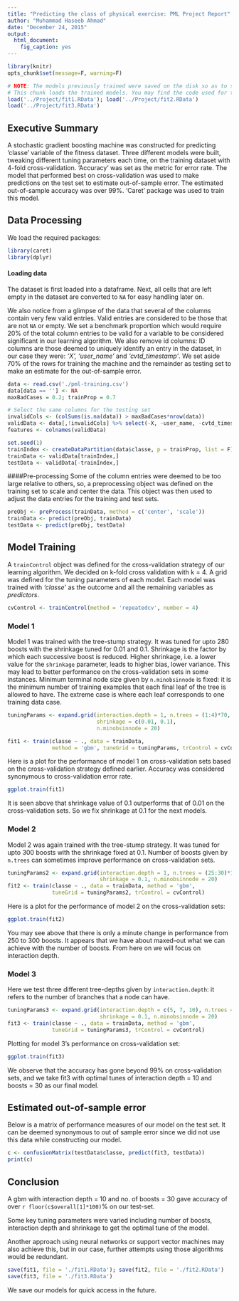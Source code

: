```yaml
---
title: "Predicting the class of physical exercise: PML Project Report"
author: "Muhammad Haseeb Ahmad"
date: "December 24, 2015"
output:
  html_document:
    fig_caption: yes
---
```

```r
library(knitr)
opts_chunk$set(message=F, warning=F)
```
```r
# NOTE: The models previously trained were saved on the disk so as to save time for future knits in R Markdown. 
# This chunk loads the trained models. You may find the code used for training these models below in further chunks of code.
load('../Project/fit1.RData'); load('../Project/fit2.RData')
load('../Project/fit3.RData')
```

## Executive Summary
A stochastic gradient boosting machine was constructed for predicting 'classe' variable of the fitness dataset. Three different models were built, tweaking different tuning parameters each time, on the training dataset with 4-fold cross-validation. 'Accuracy' was set as the metric for error rate. The model that performed best on cross-validation was used to make predictions on the test set to estimate out-of-sample error. The estimated out-of-sample accuracy was over 99%. 'Caret' package was used to train this model.

## Data Processing
We load the required packages:
```r
library(caret)
library(dplyr)
```

#### Loading data
The dataset is first loaded into a dataframe. Next, all cells that are left empty in the dataset are converted to `NA` for easy handling later on.

We also notice from a glimpse of the data that several of the columns contain very few valid entries. Valid entries are considered to be those that are not `NA` or empty. We set a benchmark proportion which would require 20% of the total column entries to be valid for a variable to be considered significant in our learning algorithm. We also remove id columns: ID columns are those deemed to uniquely identify an entry in the dataset, in our case they were: *'X', 'user_name'* and *'cvtd_timestamp'*.
We set aside 70% of the rows for training the machine and the remainder as testing set to make an estimate for the out-of-sample error.
```r
data <- read.csv('./pml-training.csv')
data[data == ''] <- NA
maxBadCases = 0.2; trainProp = 0.7

# Select the same columns for the testing set
invalidCols <- (colSums(is.na(data)) > maxBadCases*nrow(data))
validData <- data[,!invalidCols] %>% select(-X, -user_name, -cvtd_timestamp)
features <- colnames(validData)

set.seed(1)
trainIndex <- createDataPartition(data$classe, p = trainProp, list = F)
trainData <- validData[trainIndex,]
testData <- validData[-trainIndex,]
```

####Pre-processing
Some of the column entries were deemed to be too large relative to others, so, a preprocessing object was defined on the training set to scale and center the data.
This object was then used to adjust the data entries for the training and test sets.
```r
preObj <- preProcess(trainData, method = c('center', 'scale'))
trainData <- predict(preObj, trainData)
testData <- predict(preObj, testData)
```

## Model Training
A `trainControl` object was defined for the cross-validation strategy of our learning algorithm. We decided on k-fold cross validation with k = 4.
A grid was defined for the tuning parameters of each model. Each model was trained with *'classe'* as the outcome and all the remaining variables as *predictors*.
```r
cvControl <- trainControl(method = 'repeatedcv', number = 4)
```

### Model 1
Model 1 was trained with the tree-stump strategy. It was tuned for upto 280 boosts with the shrinkage tuned for 0.01 and 0.1. Shrinkage is the factor by which each successive boost is reduced. Higher shrinkage, i.e. a lower value for the `shrinkage` parameter, leads to higher bias, lower variance. This may lead to better performance on the cross-validation sets in some instances.
Minimum terminal node size given by `n.minobsinnode` is fixed: it is the minimum number of training examples that each final leaf of the tree is allowed to have. The extreme case is where each leaf corresponds to one training data case.
```r
tuningParams <- expand.grid(interaction.depth = 1, n.trees = (1:4)*70, 
                            shrinkage = c(0.01, 0.1), 
                            n.minobsinnode = 20)

fit1 <- train(classe ~ ., data = trainData, 
              method = 'gbm', tuneGrid = tuningParams, trControl = cvControl)

```

Here is a plot for the performance of model 1 on cross-validation sets based on the cross-validation strategy defined earlier. Accuracy was considered synonymous to cross-validation error rate.
```r
ggplot.train(fit1)
```
It is seen above that shrinkage value of 0.1 outperforms that of 0.01 on the cross-validation sets. So we fix shrinkage at 0.1 for the next models.

### Model 2
Model 2 was again trained with the tree-stump strategy. It was tuned for upto 300 boosts with the shrinkage fixed at 0.1. Number of boosts given by `n.trees` can sometimes improve performance on cross-validation sets.
```r
tuningParams2 <- expand.grid(interaction.depth = 1, n.trees = (25:30)*10,
                             shrinkage = 0.1, n.minobsinnode = 20)
fit2 <- train(classe ~ ., data = trainData, method = 'gbm', 
              tuneGrid = tuningParams2, trControl = cvControl)
```
Here is a plot for the performance of model 2 on the cross-validation sets:
```r
ggplot.train(fit2)
```
You may see above that there is only a minute change in performance from 250 to 300 boosts. It appears that we have about maxed-out what we can achieve with the number of boosts. From here on we will focus on interaction depth.

### Model 3
Here we test three different tree-depths given by `interaction.depth`: it refers to the number of branches that a node can have.
```r
tuningParams3 <- expand.grid(interaction.depth = c(5, 7, 10), n.trees = (1:3)*10,
                             shrinkage = 0.1, n.minobsinnode = 20)
fit3 <- train(classe ~ ., data = trainData, method = 'gbm', 
              tuneGrid = tuningParams3, trControl = cvControl)
```
Plotting for model 3's performance on cross-validation set:
```r
ggplot.train(fit3)
```
We observe that the accuracy has gone beyond 99% on cross-validation sets, and we take fit3 with optimal tunes of interaction depth = 10 and boosts = 30 as our final model.

## Estimated out-of-sample error
Below is a matrix of performance measures of our model on the test set. It can be deemed synonymous to out of sample error since we did not use this data while constructing our model.
```r
c <- confusionMatrix(testData$classe, predict(fit3, testData))
print(c)
```

## Conclusion
A gbm with interaction depth = 10 and no. of boosts = 30 gave accuracy of over `r floor(c$overall[1]*100)`% on our test-set.

Some key tuning parameters were varied including number of boosts, interaction depth and shrinkage to get the optimal tune of the model.

Another approach using neural networks or support vector machines may also achieve this, but in our case, further attempts using those algorithms would be redundant.
```r
save(fit1, file = './fit1.RData'); save(fit2, file = './fit2.RData')
save(fit3, file = './fit3.RData')
```
We save our models for quick access in the future.
